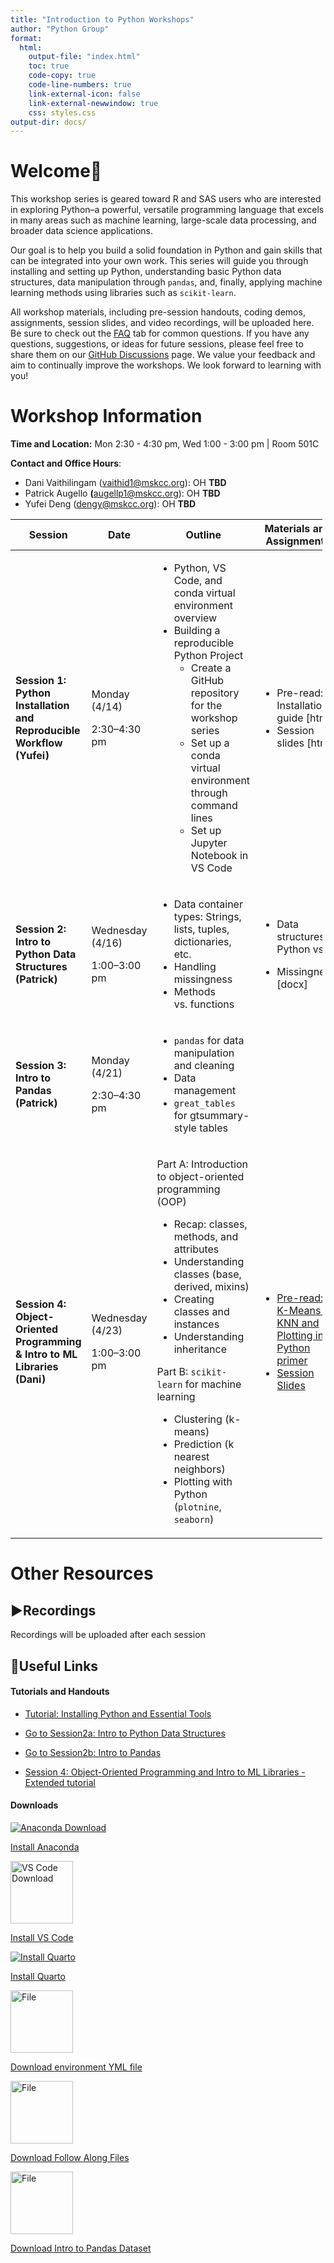 ```yaml
---
title: "Introduction to Python Workshops"
author: "Python Group"
format: 
  html:
    output-file: "index.html"
    toc: true
    code-copy: true
    code-line-numbers: true
    link-external-icon: false
    link-external-newwindow: true
    css: styles.css
output-dir: docs/
---
```


# Welcome🙌

This workshop series is geared toward R and SAS users who are interested in exploring Python–a powerful, versatile programming language that excels in many areas such as machine learning, large-scale data processing, and broader data science applications.

Our goal is to help you build a solid foundation in Python and gain skills that can be integrated into your own work. This series will guide you through installing and setting up Python, understanding basic Python data structures, data manipulation through `pandas`, and, finally, applying machine learning methods using libraries such as `scikit-learn`.

All workshop materials, including pre-session handouts, coding demos, assignments, session slides, and video recordings, will be uploaded here. Be sure to check out the [FAQ](https://github.mskcc.org/pages/Python-Workshop/Python-Workshop.github.io/FAQ.html) tab for common questions. If you have any questions, suggestions, or ideas for future sessions, please feel free to share them on our [GitHub Discussions](https://github.mskcc.org/Python-Workshop/Python-Workshop.github.io/discussions) page. We value your feedback and aim to continually improve the workshops. We look forward to learning with you!

# Workshop Information

**Time and Location:** Mon 2:30 - 4:30 pm, Wed 1:00 - 3:00 pm \| Room 501C

**Contact and Office Hours**:

-   Dani Vaithilingam ([vaithid1\@mskcc.org](mailto:vaithid1@mskcc.org){.email}): OH **TBD**
-   Patrick Augello **(**[augellp1\@mskcc.org](mailto:augellp1@mskcc.org){.email}): OH **TBD**
-   Yufei Deng ([dengy\@mskcc.org](mailto:dengy@mskcc.org){.email}): OH **TBD**

::: {tbl-colwidths="[25, 15, 38, 22]"}
+---------------------------------------------------------------------------+------------------+----------------------------------------------------------------------+----------------------------------------------------------------------------------------------+
| Session                                                                   | Date             | Outline                                                              | Materials and Assignments                                                                    |
+===========================================================================+==================+======================================================================+==============================================================================================+
| **Session 1: Python Installation and Reproducible Workflow (Yufei)**      | Monday (4/14)    | - Python, VS Code, and conda virtual environment overview            | - Pre-read: Installation guide [html]                                                        |
|                                                                           |                  | - Building a reproducible Python Project                             | - Session slides [html]                                                                      |
|                                                                           | 2:30–4:30 pm     |   - Create a GitHub repository for the workshop series               |                                                                                              |
|                                                                           |                  |   - Set up a conda virtual environment through command lines         |                                                                                              |
|                                                                           |                  |   - Set up Jupyter Notebook in VS Code                               |                                                                                              |
+---------------------------------------------------------------------------+------------------+----------------------------------------------------------------------+----------------------------------------------------------------------------------------------+
| **Session 2: Intro to Python Data Structures (Patrick)**                  | Wednesday (4/16) | - Data container types: Strings, lists, tuples, dictionaries, etc.   | - Data structures: Python vs. R                                                              |
|                                                                           |                  | - Handling missingness                                               |                                                                                              |
|                                                                           | 1:00–3:00 pm     | - Methods vs. functions                                              | - Missingness [docx]                                                                         |
+---------------------------------------------------------------------------+------------------+----------------------------------------------------------------------+----------------------------------------------------------------------------------------------+
| **Session 3: Intro to Pandas (Patrick)**                                  | Monday (4/21)    | - `pandas` for data manipulation and cleaning                        |                                                                                              |
|                                                                           |                  | - Data management                                                    |                                                                                              |
|                                                                           | 2:30–4:30 pm     | - `great_tables` for gtsummary-style tables                          |                                                                                              |
+---------------------------------------------------------------------------+------------------+----------------------------------------------------------------------+----------------------------------------------------------------------------------------------+
| **Session 4: Object-Oriented Programming & Intro to ML Libraries (Dani)** | Wednesday (4/23) | Part A: Introduction to object-oriented programming (OOP)            | - [Pre-read: K-Means vs KNN and Plotting in Python primer](session4/sess4preread.html)       |
|                                                                           |                  |                                                                      | - [Session Slides](session4/session4v2_slides.html)                                          |
|                                                                           | 1:00–3:00 pm     | - Recap: classes, methods, and attributes                            |                                                                                              |
|                                                                           |                  | - Understanding classes (base, derived, mixins)                      |                                                                                              |
|                                                                           |                  | - Creating classes and instances                                     |                                                                                              |
|                                                                           |                  | - Understanding inheritance                                          |                                                                                              |
|                                                                           |                  |                                                                      |                                                                                              |
|                                                                           |                  | Part B: `scikit-learn` for machine learning                          |                                                                                              |
|                                                                           |                  |                                                                      |                                                                                              |
|                                                                           |                  | - Clustering (k-means)                                               |                                                                                              |
|                                                                           |                  | - Prediction (k nearest neighbors)                                   |                                                                                              |
|                                                                           |                  | - Plotting with Python (`plotnine`, `seaborn`)                       |                                                                                              |
+---------------------------------------------------------------------------+------------------+----------------------------------------------------------------------+----------------------------------------------------------------------------------------------+
:::


# Other Resources

## ▶️Recordings

Recordings will be uploaded after each session

## 🔗Useful Links

#### **Tutorials and Handouts**

-   <a href="session1/session1.html">Tutorial: Installing Python and Essential Tools</a>

-   <a href="session2a/session2.html">Go to Session2a: Intro to Python Data Structures </a>

-   <a href="session2b/session2_2.html">Go to Session2b: Intro to Pandas </a>

-   <a href="session4/session4v2_webpage.html">Session 4: Object-Oriented Programming and Intro to ML Libraries - Extended tutorial</a>

#### **Downloads**

<a href="https://www.anaconda.com/download/success" class="link-block"> <img src="icons/anaconda_secondary_logo.svg" alt="Anaconda Download"/>

<p>Install Anaconda</p>

</a><a href="https://code.visualstudio.com/" class = "link-block"> <img src="icons/VScode.png" alt="VS Code Download" width="100"/>

<p>Install VS Code</p>

</a><a href="https://quarto.org/docs/get-started/" class="link-block"> <img src="icons/quarto.png" alt="Install Quarto"/>

<p>Install Quarto</p>

</a>

<a href="https://github.mskcc.org/Python-Workshop/Python-Workshop.github.io/tree/main/Downloadable/environment.yml" class="link-block"> <img src="icons/yaml.png" alt="File" width="100"/>

<p>Download environment YML file</p>

</a><a href="https://github.mskcc.org/Python-Workshop/Python-Workshop.github.io/tree/main/FollowAlong" class="link-block"> <img src="icons/code.png" alt="File" width="100"/>

<p>Download Follow Along Files</p>

</a>

<a href="https://www.kaggle.com/datasets/erdemtaha/cancer-data" class="link-block"> <img src="icons/code.png" alt="File" width="100"/>

<p>Download Intro to Pandas Dataset</p>

</a>